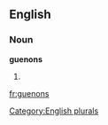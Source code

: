
==English==

===Noun===
'''guenons'''

# {{plural of|[[guenon]]}}

[[Category:English plurals]]

[[fr:guenons]]